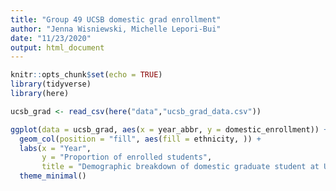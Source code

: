 ```yaml
---
title: "Group 49 UCSB domestic grad enrollment"
author: "Jenna Wisniewski, Michelle Lepori-Bui"
date: "11/23/2020"
output: html_document
---
```


```r
knitr::opts_chunk$set(echo = TRUE)
library(tidyverse)
library(here)
```

```r
ucsb_grad <- read_csv(here("data","ucsb_grad_data.csv")) 
```

```r
ggplot(data = ucsb_grad, aes(x = year_abbr, y = domestic_enrollment)) +
  geom_col(position = "fill", aes(fill = ethnicity, )) +
  labs(x = "Year", 
       y = "Proportion of enrolled students",
       title = "Demographic breakdown of domestic graduate student at UCSB by ethnicity") +
  theme_minimal()
```

